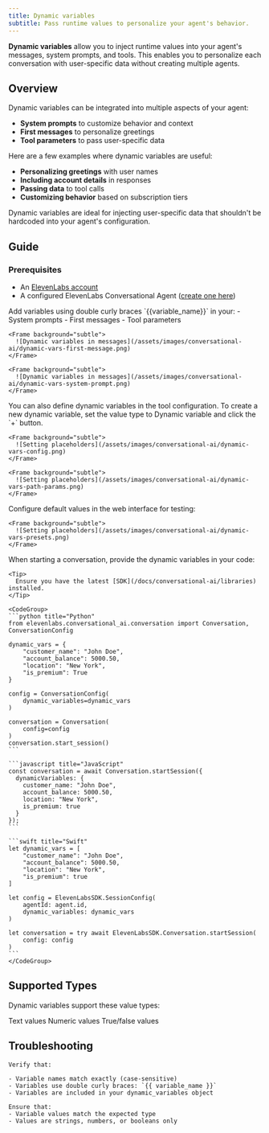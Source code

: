 ```yaml
---
title: Dynamic variables
subtitle: Pass runtime values to personalize your agent's behavior.
---
```


**Dynamic variables** allow you to inject runtime values into your agent's messages, system prompts, and tools. This enables you to personalize each conversation with user-specific data without creating multiple agents.

## Overview

Dynamic variables can be integrated into multiple aspects of your agent:

- **System prompts** to customize behavior and context
- **First messages** to personalize greetings
- **Tool parameters** to pass user-specific data

Here are a few examples where dynamic variables are useful:

- **Personalizing greetings** with user names
- **Including account details** in responses
- **Passing data** to tool calls
- **Customizing behavior** based on subscription tiers

<Info>
  Dynamic variables are ideal for injecting user-specific data that shouldn't be hardcoded into your
  agent's configuration.
</Info>

## Guide

### Prerequisites

- An [ElevenLabs account](https://elevenlabs.io)
- A configured ElevenLabs Conversational Agent ([create one here](/docs/conversational-ai/quickstart))

<Steps>
  <Step title="Define dynamic variables in prompts">
    Add variables using double curly braces `{{variable_name}}` in your:
    - System prompts
    - First messages
    - Tool parameters

    <Frame background="subtle">
      ![Dynamic variables in messages](/assets/images/conversational-ai/dynamic-vars-first-message.png)
    </Frame>

    <Frame background="subtle">
      ![Dynamic variables in messages](/assets/images/conversational-ai/dynamic-vars-system-prompt.png)
    </Frame>

  </Step>

  <Step title="Define dynamic variables in tools">
    You can also define dynamic variables in the tool configuration.
    To create a new dynamic variable, set the value type to Dynamic variable and click the `+` button.

    <Frame background="subtle">
      ![Setting placeholders](/assets/images/conversational-ai/dynamic-vars-config.png)
    </Frame>

    <Frame background="subtle">
      ![Setting placeholders](/assets/images/conversational-ai/dynamic-vars-path-params.png)
    </Frame>

  </Step>

  <Step title="Set placeholders">
    Configure default values in the web interface for testing:

    <Frame background="subtle">
      ![Setting placeholders](/assets/images/conversational-ai/dynamic-vars-presets.png)
    </Frame>

  </Step>

  <Step title="Pass variables at runtime">
    When starting a conversation, provide the dynamic variables in your code:

    <Tip>
      Ensure you have the latest [SDK](/docs/conversational-ai/libraries) installed.
    </Tip>

    <CodeGroup>
    ```python title="Python"
    from elevenlabs.conversational_ai.conversation import Conversation, ConversationConfig

    dynamic_vars = {
        "customer_name": "John Doe",
        "account_balance": 5000.50,
        "location": "New York",
        "is_premium": True
    }

    config = ConversationConfig(
        dynamic_variables=dynamic_vars
    )

    conversation = Conversation(
        config=config
    )
    conversation.start_session()
    ```

    ```javascript title="JavaScript"
    const conversation = await Conversation.startSession({
      dynamicVariables: {
        customer_name: "John Doe",
        account_balance: 5000.50,
        location: "New York",
        is_premium: true
      }
    });
    ```

    ```swift title="Swift"
    let dynamic_vars = [
        "customer_name": "John Doe",
        "account_balance": 5000.50,
        "location": "New York",
        "is_premium": true
    ]

    let config = ElevenLabsSDK.SessionConfig(
        agentId: agent.id,
        dynamic_variables: dynamic_vars
    )

    let conversation = try await ElevenLabsSDK.Conversation.startSession(
        config: config
    )
    ```
    </CodeGroup>

  </Step>
</Steps>

## Supported Types

Dynamic variables support these value types:

<CardGroup cols={3}>
  <Card title="String">Text values</Card>
  <Card title="Number">Numeric values</Card>
  <Card title="Boolean">True/false values</Card>
</CardGroup>

## Troubleshooting

<AccordionGroup>
  <Accordion title="Variables not replacing">

    Verify that:

    - Variable names match exactly (case-sensitive)
    - Variables use double curly braces: `{{ variable_name }}`
    - Variables are included in your dynamic_variables object

  </Accordion>
  <Accordion title="Type errors">

    Ensure that:
    - Variable values match the expected type
    - Values are strings, numbers, or booleans only

  </Accordion>
</AccordionGroup>
